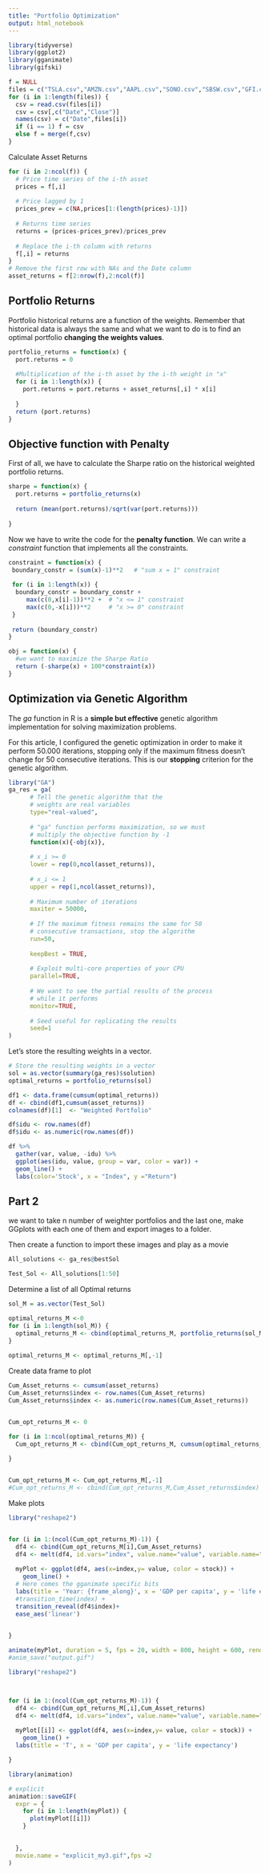 ```yaml
---
title: "Portfolio Optimization"
output: html_notebook
---
```


```r
library(tidyverse)
library(ggplot2)
library(gganimate)
library(gifski)
```

```r
f = NULL
files = c("TSLA.csv","AMZN.csv","AAPL.csv","SONO.csv","SBSW.csv","GFI.csv")
for (i in 1:length(files)) {
  csv = read.csv(files[i])
  csv = csv[,c("Date","Close")]
  names(csv) = c("Date",files[i])
  if (i == 1) f = csv
  else f = merge(f,csv)
}
```

Calculate Asset Returns

```r
for (i in 2:ncol(f)) {
  # Price time series of the i-th asset
  prices = f[,i] 
  
  # Price lagged by 1
  prices_prev = c(NA,prices[1:(length(prices)-1)]) 
  
  # Returns time series
  returns = (prices-prices_prev)/prices_prev 
  
  # Replace the i-th column with returns
  f[,i] = returns 
}
# Remove the first row with NAs and the Date column
asset_returns = f[2:nrow(f),2:ncol(f)]
```

## Portfolio Returns

Portfolio historical returns are a function of the weights. Remember that historical data is always the same and what we want to do is to find an optimal portfolio **changing the weights values**.

```r
portfolio_returns = function(x) {
  port.returns = 0
  
  #Multiplication of the i-th asset by the i-th weight in "x"
  for (i in 1:length(x)) {
    port.returns = port.returns + asset_returns[,i] * x[i]
    
  }
  return (port.returns)
}
```

## Objective function with Penalty

First of all, we have to calculate the Sharpe ratio on the historical weighted portfolio returns.

```r
sharpe = function(x) {
  port.returns = portfolio_returns(x)
  
  return (mean(port.returns)/sqrt(var(port.returns)))
  
}
```

Now we have to write the code for the **penalty function**. We can write a *constraint* function that implements all the constraints.

```r
constraint = function(x) {
 boundary_constr = (sum(x)-1)**2   # "sum x = 1" constraint
 
 for (i in 1:length(x)) {
  boundary_constr = boundary_constr + 
     max(c(0,x[i]-1))**2 +  # "x <= 1" constraint
     max(c(0,-x[i]))**2     # "x >= 0" constraint
 }
 
 return (boundary_constr)
}
```

```r
obj = function(x) {
  #we want to maximize the Sharpe Ratio
  return (-sharpe(x) + 100*constraint(x))
}
```

## Optimization via Genetic Algorithm

The *ga* function in R is a **simple but effective** genetic algorithm implementation for solving maximization problems.

For this article, I configured the genetic optimization in order to make it perform 50.000 iterations, stopping only if the maximum fitness doesn't change for 50 consecutive iterations. This is our **stopping** criterion for the genetic algorithm.

```r

library("GA")
ga_res = ga(
      # Tell the genetic algorithm that the 
      # weights are real variables
      type="real-valued", 
      
      # "ga" function performs maximization, so we must
      # multiply the objective function by -1
      function(x){-obj(x)}, 
      
      # x_i >= 0
      lower = rep(0,ncol(asset_returns)), 
      
      # x_i <= 1
      upper = rep(1,ncol(asset_returns)), 
      
      # Maximum number of iterations 
      maxiter = 50000, 
      
      # If the maximum fitness remains the same for 50
      # consecutive transactions, stop the algorithm
      run=50, 
      
      keepBest = TRUE,
      
      # Exploit multi-core properties of your CPU
      parallel=TRUE,
      
      # We want to see the partial results of the process
      # while it performs
      monitor=TRUE,
      
      # Seed useful for replicating the results
      seed=1
)
```

Let's store the resulting weights in a vector.

```r
# Store the resulting weights in a vector
sol = as.vector(summary(ga_res)$solution)
optimal_returns = portfolio_returns(sol)
```

```r

df1 <- data.frame(cumsum(optimal_returns))
df <- cbind(df1,cumsum(asset_returns))
colnames(df)[1]  <- "Weighted Portfolio"
```

```r

df$idu <- row.names(df)
df$idu <- as.numeric(row.names(df))

df %>% 
  gather(var, value, -idu) %>% 
  ggplot(aes(idu, value, group = var, color = var)) + 
  geom_line() +
  labs(color='Stock', x = "Index", y ="Return") 

```

## Part 2

we want to take n number of weighter portfolios and the last one, make GGplots with each one of them and export images to a folder.

Then create a function to import these images and play as a movie

```r
All_solutions <- ga_res@bestSol

```

```r
Test_Sol <- All_solutions[1:50] 
```

Determine a list of all Optimal returns

```r
sol_M = as.vector(Test_Sol)

optimal_returns_M <-0
for (i in 1:length(sol_M)) {
  optimal_returns_M <- cbind(optimal_returns_M, portfolio_returns(sol_M[[i]]))
}
  
optimal_returns_M <- optimal_returns_M[,-1] 
```

Create data frame to plot

```r
Cum_Asset_returns <- cumsum(asset_returns)
Cum_Asset_returns$index <- row.names(Cum_Asset_returns)
Cum_Asset_returns$index <- as.numeric(row.names(Cum_Asset_returns))


Cum_opt_returns_M <- 0 

for (i in 1:ncol(optimal_returns_M)) {
  Cum_opt_returns_M <- cbind(Cum_opt_returns_M, cumsum(optimal_returns_M[,i]))
  
}


Cum_opt_returns_M <- Cum_opt_returns_M[,-1] 
#Cum_opt_returns_M <- cbind(Cum_opt_returns_M,Cum_Asset_returns$index)

```

Make plots

```r
library("reshape2")


for (i in 1:(ncol(Cum_opt_returns_M)-1)) {
  df4 <- cbind(Cum_opt_returns_M[i],Cum_Asset_returns)
  df4 <- melt(df4, id.vars="index", value.name="value", variable.name="stock")
  
  myPlot <- ggplot(df4, aes(x=index,y= value, color = stock)) +
    geom_line() +
  # Here comes the gganimate specific bits
  labs(title = 'Year: {frame_along}', x = 'GDP per capita', y = 'life expectancy') +
  #transition_time(index) +
  transition_reveal(df4$index)+
  ease_aes('linear')

  
}


```

```r
animate(myPlot, duration = 5, fps = 20, width = 800, height = 600, renderer = gifski_renderer(), rewind = FALSE)
#anim_save("output.gif")
```

```r
library("reshape2")



for (i in 1:(ncol(Cum_opt_returns_M)-1)) {
  df4 <- cbind(Cum_opt_returns_M[,i],Cum_Asset_returns)
  df4 <- melt(df4, id.vars="index", value.name="value", variable.name="stock")
  
  myPlot[[i]] <- ggplot(df4, aes(x=index,y= value, color = stock)) +
    geom_line() +
  labs(title = 'T', x = 'GDP per capita', y = 'life expectancy')

}

```

```r
library(animation)

# explicit
animation::saveGIF(
  expr = {
    for (i in 1:length(myPlot)) {
      plot(myPlot[[i]])
    }
    

  },
  movie.name = "explicit_my3.gif",fps =2
)

```

